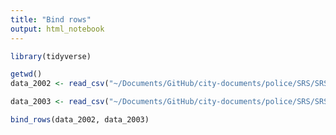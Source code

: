 ```yaml
---
title: "Bind rows"
output: html_notebook
---
```


```r
library(tidyverse)
```

```r
getwd()
data_2002 <- read_csv("~/Documents/GitHub/city-documents/police/SRS/SRS Offenses Known to Police 2002.csv")

data_2003 <- read_csv("~/Documents/GitHub/city-documents/police/SRS/SRS Offenses Known to Police 2003.csv")
```


```r
bind_rows(data_2002, data_2003)
```



















